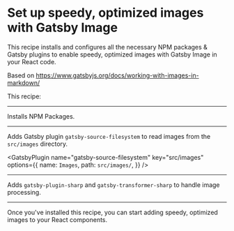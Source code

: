 # Set up speedy, optimized images with Gatsby Image

This recipe installs and configures all
the necessary NPM packages & Gatsby plugins
to enable speedy, optimized images with Gatsby Image
in your React code.

Based on https://www.gatsbyjs.org/docs/working-with-images-in-markdown/

This recipe:

---

Installs NPM Packages.

<NPMPackage name="gatsby-source-filesystem" />
<NPMPackage name="gatsby-image" />
<NPMPackage name="gatsby-plugin-sharp" />
<NPMPackage name="gatsby-transformer-sharp" />

---

Adds Gatsby plugin `gatsby-source-filesystem` to read images from the `src/images`
directory.

<GatsbyPlugin
  name="gatsby-source-filesystem"
  key="src/images"
  options={{
    name: `Images`,
    path: `src/images/`,
  }}
/>

---

Adds `gatsby-plugin-sharp` and `gatsby-transformer-sharp` to handle
image processing.

<GatsbyPlugin name="gatsby-plugin-sharp" />
<GatsbyPlugin name="gatsby-transformer-sharp" />

---

Once you've installed this recipe, you can start adding
speedy, optimized images to your React components.

